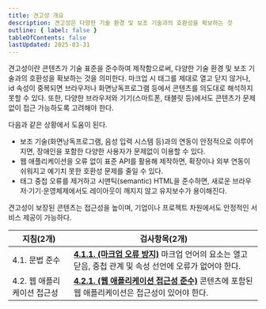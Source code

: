```yaml
---
title: 견고성 개요
description: 견고성은 다양한 기술 환경 및 보조 기술과의 호환성을 확보하는 것
outline: { label: false }
tableOfContents: false
lastUpdated: 2025-03-31
---
```


견고성이란 콘텐츠가 기술 표준을 준수하여 제작함으로써, 다양한 기술 환경 및 보조 기술과의 호환성을 확보하는 것을 의미한다. 마크업 시 태그를 제대로 열고 닫지 않거나, id 속성이 중복되면 브라우저나 화면낭독프로그램 등에서 콘텐츠를 의도대로 해석하지 못할 수 있다. 또한, 다양한 브라우저와 기기(스마트폰, 태블릿 등)에서도 콘텐츠가 문제없이 접근 가능하도록 고려해야 한다.

다음과 같은 상황에서 도움이 된다.
- 보조 기술(화면낭독프로그램, 음성 입력 시스템 등)과의 연동이 안정적으로 이루어지면, 장애인을 포함한 다양한 사용자가 문제없이 이용할 수 있다.
- 웹 애플리케이션을 오류 없이 표준 API를 활용해 제작하면, 확장이나 외부 연동이 쉬워지고 예기치 못한 호환성 문제를 줄일 수 있다.
- 태그 중첩 오류를 제거하고 시맨틱(semantic) HTML을 준수하면, 새로운 브라우저·기기·운영체제에서도 레이아웃이 깨지지 않고 유지보수가 용이해진다.

견고성이 보장된 콘텐츠는 접근성을 높이며, 기업이나 프로젝트 차원에서도 안정적인 서비스 제공이 가능하다.

| **지침(2개)** | **검사항목(2개)** |
| --- | --- |
| 4.1. 문법 준수 | [**4.1.1. (마크업 오류 방지)**](/4/1/1) 마크업 언어의 요소는 열고 닫음, 중첩 관계 및 속성 선언에 오류가 없어야 한다. |
| 4.2. 웹 애플리케이션 접근성 | [**4.2.1. (웹 애플리케이션 접근성 준수)**](/4/2/1) 콘텐츠에 포함된 웹 애플리케이션은 접근성이 있어야 한다. |